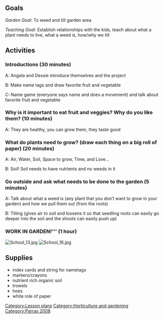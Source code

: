 {{TOCright}}
==Goals==
''Garden Goal'': To weed and till garden area

''Teaching Goal'': Establish relationships with the kids, teach about what a plant needs to live, what a weed is, how/why we till 

==Activities==

===Introductions (30 minutes)===

A: Angela and Dessie introduce themselves and the project

B: Make name tags and draw favorite fruit and vegetable

C: Name game (everyone says name and does a movement) and talk about favorite fruit and vegetable

===Why is it important to eat fruit and veggies? Why do you like them? (10 minutes)===

A: They are healthy, you can grow them, they taste good

=== What do plants need to grow? (draw each thing on a big roll of paper) (20 minutes)===

A: Air, Water, Soil, Space to grow, Time, and Love…

B: Soil! Soil needs to have nutrients and no weeds in it

=== Go outside and ask what needs to be done to the garden (5 minutes)===

A: Talk about what a weed is (any plant that you don’t want to grow in your garden) and how we pull them out (from the roots)

B: Tilling (gives air to soil and loosens it so that seedling roots can easily go deeper into the soil and the shoots can easily push up)

===WORK IN GARDEN!''' (1 hour)===

[[Image:School_13.jpg|thumb|left]]
[[Image:School_16.jpg|thumb|right]]


==Supplies==
*index cards and string for nametags
*markers/crayons
*nutrient rich organic soil
*trowels
*hoes
*white role of paper

[[Category:Lesson plans]]
[[Category:Horticulture and gardening]]
[[Category:Parras 2008]]